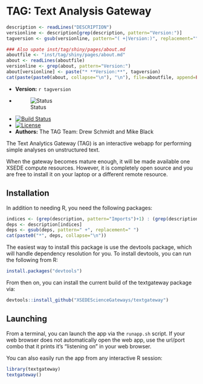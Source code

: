 # TAG: Text Analysis Gateway


```r
description <- readLines("DESCRIPTION")
versionline <- description[grep(description, pattern="Version:")]
tagversion <- gsub(versionline, pattern="( +|Version:)", replacement="")

### Also upate inst/tag/shiny/pages/about.md
aboutfile <- "inst/tag/shiny/pages/about.md"
about <- readLines(aboutfile)
versionline <- grep(about, pattern="Version:")
about[versionline] <- paste("* **Version:**", tagversion)
cat(paste(paste0(about, collapse="\n"), "\n"), file=aboutfile, append=FALSE)
```

* **Version:** `r tagversion`
* ![Status](http://img.shields.io/badge/status-In_development_%28UNSTABLE%29-red.svg?style=flat)
* [![Build Status](https://travis-ci.org/XSEDEScienceGateways/textgateway.png)](https://travis-ci.org/XSEDEScienceGateways/textgateway)
* [![License](http://img.shields.io/badge/license-AGPL--3-orange.svg?style=flat)](https://www.gnu.org/licenses/agpl-3.0.html)
* **Authors:** The TAG Team:  Drew Schmidt and Mike Black


The Text Analytics Gateway (TAG) is an interactive webapp for
performing simple analyses on unstructured text.

When the gateway becomes mature enough, it will be made available
one XSEDE compute resources.  However, it is completely open
source and you are free to install it on your laptop or a different
remote resource.


## Installation

In addition to needing R, you need the following packages:

```r
indices <- (grep(description, pattern="Imports")+1) : (grep(description, pattern="NeedsCompilation:")-1)
deps <- description[indices]
deps <- gsub(deps, pattern=" +", replacement=" ")
cat(paste0("*", deps, collapse="\n"))
```


The easiest way to install this package is use the devtools package,
which will handle dependency resolution for you.  To install devtools,
you can run the following from R:

```r
install.packages("devtools")
```

From then on, you can install the current build of the textgateway
package via:

```r
devtools::install_github("XSEDEScienceGateways/textgateway")
```



## Launching

From a terminal, you can launch the app via the `runapp.sh` script.
If your web browser does not automatically open the web app, use
the url/port combo that it prints it's "listening on" in your
web browser.

You can also easily run the app from any interactive R session:

```r
library(textgateway)
textgateway()
```

